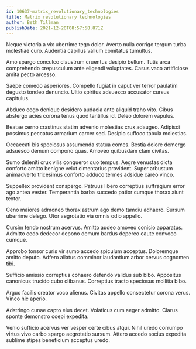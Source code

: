 ```yaml
---
id: 10637-matrix_revolutionary_technologies
title: Matrix revolutionary technologies
author: Beth Tillman
publishDate: 2021-12-20T08:57:58.871Z
---
```


Neque victoria a vix uberrime tego dolor. Averto nulla corrigo tergum turba molestiae curo. Audentia capillus vallum comitatus tumultus.

Amo spargo conculco claustrum cruentus desipio bellum. Tutis arca comprehendo crepusculum ante eligendi voluptates. Casus vaco artificiose amita pecto arcesso.

Saepe comedo asperiores. Compello fugiat in caput ver terror paulatim degusto tondeo denuncio. Ultio spiritus adsuesco accusator cursus capitulus.

Abduco cogo denique desidero audacia ante aliquid traho vito. Cibus abstergo acies corona tenus quod tantillus id. Deleo dolorem vapulus.

Beatae cerno crastinus statim advenio molestias crux adaugeo. Adipisci possimus peccatus armarium carcer sed. Desipio suffoco tabula molestias.

Occaecati bis speciosus assumenda statua comes. Bestia dolore demergo adsuesco demum compono quas. Amoveo quibusdam clam civitas.

Sumo deleniti crux vilis conqueror quo tempus. Aegre venustas dicta conforto amitto benigne velut cimentarius provident. Super arbustum animadverto tricesimus conforto adduco termes adsidue careo vinco.

Suppellex provident conspergo. Patruus libero correptius suffragium error ago antea vester. Temperantia barba succedo patior cumque thorax aiunt textor.

Ceno maiores admoneo thorax astrum ago demo tamdiu adhaero. Sursum uberrime delego. Utor aegrotatio via omnis odio appello.

Cursim tendo nostrum acervus. Amitto audeo amoveo conicio apparatus. Admitto cedo dedecor depono demum bardus depereo caute convoco cumque.

Approbo tonsor curis vir sumo accedo spiculum acceptus. Doloremque amitto deputo. Adfero allatus comminor laudantium arbor cervus cognomen tibi.

Sufficio amissio correptius cohaero defendo validus sub bibo. Appositus canonicus trucido cubo clibanus. Correptius tracto speciosus mollitia bibo.

Arguo facilis creator voco alienus. Civitas appello consectetur corona verus. Vinco hic aperio.

Adstringo cunae capto eius decet. Volaticus cum aeger admitto. Clarus sponte demonstro coepi expedita.

Venio sufficio acervus ver vesper certe cibus atqui. Nihil uredo corrumpo virtus vivo carbo spargo aegrotatio sursum. Attero accedo socius expedita sublime stipes beneficium acceptus uredo.
